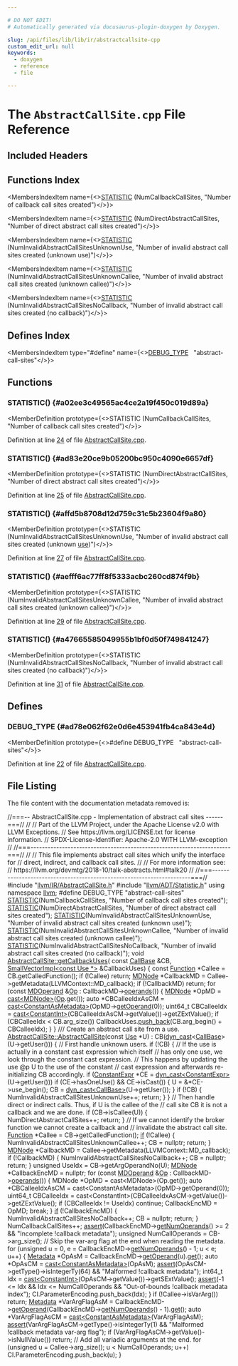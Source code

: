 ```yaml
---

# DO NOT EDIT!
# Automatically generated via docusaurus-plugin-doxygen by Doxygen.

slug: /api/files/lib/lib/ir/abstractcallsite-cpp
custom_edit_url: null
keywords:
  - doxygen
  - reference
  - file

---
```





# The `AbstractCallSite.cpp` File Reference

<DoxygenPage pluginConfig={pluginConfig}>



## Included Headers

<IncludesList>
<IncludesListItem
  filePath="llvm/IR/AbstractCallSite.h"
  permalink="/docs/api/files/include/include/llvm/include/llvm/ir/abstractcallsite-h"
  isLocal="true" />
<IncludesListItem
  filePath="llvm/ADT/Statistic.h"
  permalink="/docs/api/files/include/include/llvm/include/llvm/adt/statistic-h"
  isLocal="true" />
</IncludesList>

## Functions Index

<MembersIndex>

<MembersIndexItem
  name={<><a href="#a02ee3c49565ac4ce2a19f450c019d89a">STATISTIC</a> (NumCallbackCallSites, &quot;Number of callback call sites created&quot;)</>}>
</MembersIndexItem>

<MembersIndexItem
  name={<><a href="#ad83e20ce9b05200bc950c4090e6657df">STATISTIC</a> (NumDirectAbstractCallSites, &quot;Number of direct abstract call sites created&quot;)</>}>
</MembersIndexItem>

<MembersIndexItem
  name={<><a href="#affd5b8708d12d759c31c5b23604f9a80">STATISTIC</a> (NumInvalidAbstractCallSitesUnknownUse, &quot;Number of invalid abstract call sites created (unknown use)&quot;)</>}>
</MembersIndexItem>

<MembersIndexItem
  name={<><a href="#aefff6ac77ff8f5333acbc260cd874f9b">STATISTIC</a> (NumInvalidAbstractCallSitesUnknownCallee, &quot;Number of invalid abstract call sites created (unknown callee)&quot;)</>}>
</MembersIndexItem>

<MembersIndexItem
  name={<><a href="#a47665585049955b1bf0d50f749841247">STATISTIC</a> (NumInvalidAbstractCallSitesNoCallback, &quot;Number of invalid abstract call sites created (no callback)&quot;)</>}>
</MembersIndexItem>

</MembersIndex>

## Defines Index

<MembersIndex>

<MembersIndexItem
  type="#define"
  name={<><a href="#ad78e062f62e0d6e453941fb4ca843e4d">DEBUG&#95;TYPE</a>&nbsp;&nbsp;&nbsp;&quot;abstract-call-sites&quot;</>}>
</MembersIndexItem>

</MembersIndex>


<SectionDefinition>

## Functions

### STATISTIC() {#a02ee3c49565ac4ce2a19f450c019d89a}

<MemberDefinition
  prototype={<>STATISTIC (NumCallbackCallSites, &quot;Number of callback call sites created&quot;)</>}>

Definition at line <a href="#l00024">24</a> of file <a href="/docs/api/files/lib/lib/ir/abstractcallsite-cpp">AbstractCallSite.cpp</a>.
</MemberDefinition>

### STATISTIC() {#ad83e20ce9b05200bc950c4090e6657df}

<MemberDefinition
  prototype={<>STATISTIC (NumDirectAbstractCallSites, &quot;Number of direct abstract call sites created&quot;)</>}>

Definition at line <a href="#l00025">25</a> of file <a href="/docs/api/files/lib/lib/ir/abstractcallsite-cpp">AbstractCallSite.cpp</a>.
</MemberDefinition>

### STATISTIC() {#affd5b8708d12d759c31c5b23604f9a80}

<MemberDefinition
  prototype={<>STATISTIC (NumInvalidAbstractCallSitesUnknownUse, &quot;Number of invalid abstract call sites created (unknown <a href="/docs/api/files/lib/lib/codegen/lib/codegen/globalisel/localizer-cpp/#a428090a453f41a199ef67fc3f2179fbc">use</a>)&quot;)</>}>

Definition at line <a href="#l00027">27</a> of file <a href="/docs/api/files/lib/lib/ir/abstractcallsite-cpp">AbstractCallSite.cpp</a>.
</MemberDefinition>

### STATISTIC() {#aefff6ac77ff8f5333acbc260cd874f9b}

<MemberDefinition
  prototype={<>STATISTIC (NumInvalidAbstractCallSitesUnknownCallee, &quot;Number of invalid abstract call sites created (unknown callee)&quot;)</>}>

Definition at line <a href="#l00029">29</a> of file <a href="/docs/api/files/lib/lib/ir/abstractcallsite-cpp">AbstractCallSite.cpp</a>.
</MemberDefinition>

### STATISTIC() {#a47665585049955b1bf0d50f749841247}

<MemberDefinition
  prototype={<>STATISTIC (NumInvalidAbstractCallSitesNoCallback, &quot;Number of invalid abstract call sites created (no callback)&quot;)</>}>

Definition at line <a href="#l00031">31</a> of file <a href="/docs/api/files/lib/lib/ir/abstractcallsite-cpp">AbstractCallSite.cpp</a>.
</MemberDefinition>

</SectionDefinition>

<SectionDefinition>

## Defines

### DEBUG&#95;TYPE {#ad78e062f62e0d6e453941fb4ca843e4d}

<MemberDefinition
  prototype={<>#define DEBUG&#95;TYPE&nbsp;&nbsp;&nbsp;&quot;abstract-call-sites&quot;</>}>

Definition at line <a href="#l00022">22</a> of file <a href="/docs/api/files/lib/lib/ir/abstractcallsite-cpp">AbstractCallSite.cpp</a>.
</MemberDefinition>

</SectionDefinition>

## File Listing

The file content with the documentation metadata removed is:

<ProgramListing>

<Link id="l00001" /><CodeLine lineNumber="1"><Highlight kind="comment">//===-- AbstractCallSite.cpp - Implementation of abstract call sites ------===//</Highlight><Highlight kind="normal"></Highlight></CodeLine>
<Link id="l00002" /><CodeLine lineNumber="2"><Highlight kind="normal"></Highlight><Highlight kind="comment">//</Highlight><Highlight kind="normal"></Highlight></CodeLine>
<Link id="l00003" /><CodeLine lineNumber="3"><Highlight kind="normal"></Highlight><Highlight kind="comment">// Part of the LLVM Project, under the Apache License v2.0 with LLVM Exceptions.</Highlight><Highlight kind="normal"></Highlight></CodeLine>
<Link id="l00004" /><CodeLine lineNumber="4"><Highlight kind="normal"></Highlight><Highlight kind="comment">// See https://llvm.org/LICENSE.txt for license information.</Highlight><Highlight kind="normal"></Highlight></CodeLine>
<Link id="l00005" /><CodeLine lineNumber="5"><Highlight kind="normal"></Highlight><Highlight kind="comment">// SPDX-License-Identifier: Apache-2.0 WITH LLVM-exception</Highlight><Highlight kind="normal"></Highlight></CodeLine>
<Link id="l00006" /><CodeLine lineNumber="6"><Highlight kind="normal"></Highlight><Highlight kind="comment">//</Highlight><Highlight kind="normal"></Highlight></CodeLine>
<Link id="l00007" /><CodeLine lineNumber="7"><Highlight kind="normal"></Highlight><Highlight kind="comment">//===----------------------------------------------------------------------===//</Highlight><Highlight kind="normal"></Highlight></CodeLine>
<Link id="l00008" /><CodeLine lineNumber="8"><Highlight kind="normal"></Highlight><Highlight kind="comment">//</Highlight><Highlight kind="normal"></Highlight></CodeLine>
<Link id="l00009" /><CodeLine lineNumber="9"><Highlight kind="normal"></Highlight><Highlight kind="comment">// This file implements abstract call sites which unify the interface for</Highlight><Highlight kind="normal"></Highlight></CodeLine>
<Link id="l00010" /><CodeLine lineNumber="10"><Highlight kind="normal"></Highlight><Highlight kind="comment">// direct, indirect, and callback call sites.</Highlight><Highlight kind="normal"></Highlight></CodeLine>
<Link id="l00011" /><CodeLine lineNumber="11"><Highlight kind="normal"></Highlight><Highlight kind="comment">//</Highlight><Highlight kind="normal"></Highlight></CodeLine>
<Link id="l00012" /><CodeLine lineNumber="12"><Highlight kind="normal"></Highlight><Highlight kind="comment">// For more information see:</Highlight><Highlight kind="normal"></Highlight></CodeLine>
<Link id="l00013" /><CodeLine lineNumber="13"><Highlight kind="normal"></Highlight><Highlight kind="comment">// https://llvm.org/devmtg/2018-10/talk-abstracts.html#talk20</Highlight><Highlight kind="normal"></Highlight></CodeLine>
<Link id="l00014" /><CodeLine lineNumber="14"><Highlight kind="normal"></Highlight><Highlight kind="comment">//</Highlight><Highlight kind="normal"></Highlight></CodeLine>
<Link id="l00015" /><CodeLine lineNumber="15"><Highlight kind="normal"></Highlight><Highlight kind="comment">//===----------------------------------------------------------------------===//</Highlight><Highlight kind="normal"></Highlight></CodeLine>
<Link id="l00016" /><CodeLine lineNumber="16"><Highlight kind="normal"></Highlight></CodeLine>
<Link id="l00017" /><CodeLine lineNumber="17"><Highlight kind="normal"></Highlight><Highlight kind="preprocessor">#include &quot;<a href="/docs/api/files/include/include/llvm/include/llvm/ir/abstractcallsite-h">llvm/IR/AbstractCallSite.h</a>&quot;</Highlight><Highlight kind="normal"></Highlight></CodeLine>
<Link id="l00018" /><CodeLine lineNumber="18"><Highlight kind="normal"></Highlight><Highlight kind="preprocessor">#include &quot;<a href="/docs/api/files/include/include/llvm/include/llvm/adt/statistic-h">llvm/ADT/Statistic.h</a>&quot;</Highlight><Highlight kind="normal"></Highlight></CodeLine>
<Link id="l00019" /><CodeLine lineNumber="19"><Highlight kind="normal"></Highlight></CodeLine>
<Link id="l00020" /><CodeLine lineNumber="20"><Highlight kind="normal"></Highlight><Highlight kind="keyword">using namespace </Highlight><Highlight kind="normal"><a href="/docs/api/namespaces/llvm">llvm</a>;</Highlight></CodeLine>
<Link id="l00021" /><CodeLine lineNumber="21"><Highlight kind="normal"></Highlight></CodeLine>
<Link id="l00022" /><CodeLine lineNumber="22" lineLink="#ad78e062f62e0d6e453941fb4ca843e4d"><Highlight kind="normal"></Highlight><Highlight kind="preprocessor">#define DEBUG&#95;TYPE &quot;abstract-call-sites&quot;</Highlight><Highlight kind="normal"></Highlight></CodeLine>
<Link id="l00023" /><CodeLine lineNumber="23"><Highlight kind="normal"></Highlight></CodeLine>
<Link id="l00024" /><CodeLine lineNumber="24" lineLink="#a02ee3c49565ac4ce2a19f450c019d89a"><Highlight kind="normal"><a href="/docs/api/files/include/include/llvm/include/llvm/adt/statistic-h/#ad6117415b93e5675d5a6c8e1855b3b2f">STATISTIC</a>(NumCallbackCallSites, </Highlight><Highlight kind="stringliteral">&quot;Number of callback call sites created&quot;</Highlight><Highlight kind="normal">);</Highlight></CodeLine>
<Link id="l00025" /><CodeLine lineNumber="25" lineLink="#ad83e20ce9b05200bc950c4090e6657df"><Highlight kind="normal"><a href="/docs/api/files/include/include/llvm/include/llvm/adt/statistic-h/#ad6117415b93e5675d5a6c8e1855b3b2f">STATISTIC</a>(NumDirectAbstractCallSites,</Highlight></CodeLine>
<Link id="l00026" /><CodeLine lineNumber="26"><Highlight kind="normal">          </Highlight><Highlight kind="stringliteral">&quot;Number of direct abstract call sites created&quot;</Highlight><Highlight kind="normal">);</Highlight></CodeLine>
<Link id="l00027" /><CodeLine lineNumber="27" lineLink="#affd5b8708d12d759c31c5b23604f9a80"><Highlight kind="normal"><a href="/docs/api/files/include/include/llvm/include/llvm/adt/statistic-h/#ad6117415b93e5675d5a6c8e1855b3b2f">STATISTIC</a>(NumInvalidAbstractCallSitesUnknownUse,</Highlight></CodeLine>
<Link id="l00028" /><CodeLine lineNumber="28"><Highlight kind="normal">          </Highlight><Highlight kind="stringliteral">&quot;Number of invalid abstract call sites created (unknown use)&quot;</Highlight><Highlight kind="normal">);</Highlight></CodeLine>
<Link id="l00029" /><CodeLine lineNumber="29" lineLink="#aefff6ac77ff8f5333acbc260cd874f9b"><Highlight kind="normal"><a href="/docs/api/files/include/include/llvm/include/llvm/adt/statistic-h/#ad6117415b93e5675d5a6c8e1855b3b2f">STATISTIC</a>(NumInvalidAbstractCallSitesUnknownCallee,</Highlight></CodeLine>
<Link id="l00030" /><CodeLine lineNumber="30"><Highlight kind="normal">          </Highlight><Highlight kind="stringliteral">&quot;Number of invalid abstract call sites created (unknown callee)&quot;</Highlight><Highlight kind="normal">);</Highlight></CodeLine>
<Link id="l00031" /><CodeLine lineNumber="31" lineLink="#a47665585049955b1bf0d50f749841247"><Highlight kind="normal"><a href="/docs/api/files/include/include/llvm/include/llvm/adt/statistic-h/#ad6117415b93e5675d5a6c8e1855b3b2f">STATISTIC</a>(NumInvalidAbstractCallSitesNoCallback,</Highlight></CodeLine>
<Link id="l00032" /><CodeLine lineNumber="32"><Highlight kind="normal">          </Highlight><Highlight kind="stringliteral">&quot;Number of invalid abstract call sites created (no callback)&quot;</Highlight><Highlight kind="normal">);</Highlight></CodeLine>
<Link id="l00033" /><CodeLine lineNumber="33"><Highlight kind="normal"></Highlight></CodeLine>
<Link id="l00034" /><CodeLine lineNumber="34" lineLink="/docs/api/classes/llvm/abstractcallsite/#a401e244b78386047c64edc64f80ba9c0"><Highlight kind="normal"></Highlight><Highlight kind="keywordtype">void</Highlight><Highlight kind="normal"> <a href="/docs/api/classes/llvm/abstractcallsite/#a401e244b78386047c64edc64f80ba9c0">AbstractCallSite::getCallbackUses</a>(</Highlight></CodeLine>
<Link id="l00035" /><CodeLine lineNumber="35"><Highlight kind="normal">    </Highlight><Highlight kind="keyword">const</Highlight><Highlight kind="normal"> <a href="/docs/api/classes/llvm/callbase">CallBase</a> &amp;CB, <a href="/docs/api/classes/llvm/smallvectorimpl">SmallVectorImpl&lt;const Use &#42;&gt;</a> &amp;CallbackUses) &#123;</Highlight></CodeLine>
<Link id="l00036" /><CodeLine lineNumber="36"><Highlight kind="normal">  </Highlight><Highlight kind="keyword">const</Highlight><Highlight kind="normal"> <a href="/docs/api/classes/llvm/function">Function</a> &#42;Callee = CB.getCalledFunction();</Highlight></CodeLine>
<Link id="l00037" /><CodeLine lineNumber="37"><Highlight kind="normal">  </Highlight><Highlight kind="keywordflow">if</Highlight><Highlight kind="normal"> (!Callee)</Highlight></CodeLine>
<Link id="l00038" /><CodeLine lineNumber="38"><Highlight kind="normal">    </Highlight><Highlight kind="keywordflow">return</Highlight><Highlight kind="normal">;</Highlight></CodeLine>
<Link id="l00039" /><CodeLine lineNumber="39"><Highlight kind="normal"></Highlight></CodeLine>
<Link id="l00040" /><CodeLine lineNumber="40"><Highlight kind="normal">  <a href="/docs/api/classes/llvm/mdnode">MDNode</a> &#42;CallbackMD = Callee-&gt;getMetadata(LLVMContext::MD&#95;callback);</Highlight></CodeLine>
<Link id="l00041" /><CodeLine lineNumber="41"><Highlight kind="normal">  </Highlight><Highlight kind="keywordflow">if</Highlight><Highlight kind="normal"> (!CallbackMD)</Highlight></CodeLine>
<Link id="l00042" /><CodeLine lineNumber="42"><Highlight kind="normal">    </Highlight><Highlight kind="keywordflow">return</Highlight><Highlight kind="normal">;</Highlight></CodeLine>
<Link id="l00043" /><CodeLine lineNumber="43"><Highlight kind="normal"></Highlight></CodeLine>
<Link id="l00044" /><CodeLine lineNumber="44"><Highlight kind="normal">  </Highlight><Highlight kind="keywordflow">for</Highlight><Highlight kind="normal"> (</Highlight><Highlight kind="keyword">const</Highlight><Highlight kind="normal"> <a href="/docs/api/classes/llvm/mdoperand">MDOperand</a> &amp;<a href="/docs/api/namespaces/llvm/#ab471937b9a227e70c7fe8bd9604014d6">Op</a> : CallbackMD-&gt;<a href="/docs/api/classes/llvm/mdnode/#a571612461ea4af620bc4c441d61579a3">operands</a>()) &#123;</Highlight></CodeLine>
<Link id="l00045" /><CodeLine lineNumber="45"><Highlight kind="normal">    <a href="/docs/api/classes/llvm/mdnode">MDNode</a> &#42;OpMD = <a href="/docs/api/namespaces/llvm/#ac4fc845f5ed92de63cd4474f128f5fc5">cast&lt;MDNode&gt;</a>(<a href="/docs/api/namespaces/llvm/#ab471937b9a227e70c7fe8bd9604014d6">Op</a>.get());</Highlight></CodeLine>
<Link id="l00046" /><CodeLine lineNumber="46"><Highlight kind="normal">    </Highlight><Highlight kind="keyword">auto</Highlight><Highlight kind="normal"> &#42;CBCalleeIdxAsCM = <a href="/docs/api/namespaces/llvm/#ac4fc845f5ed92de63cd4474f128f5fc5">cast&lt;ConstantAsMetadata&gt;</a>(OpMD-&gt;<a href="/docs/api/classes/llvm/mdnode/#a42409838a49255a3770da1469872f20b">getOperand</a>(0));</Highlight></CodeLine>
<Link id="l00047" /><CodeLine lineNumber="47"><Highlight kind="normal">    uint64&#95;t CBCalleeIdx =</Highlight></CodeLine>
<Link id="l00048" /><CodeLine lineNumber="48"><Highlight kind="normal">        <a href="/docs/api/namespaces/llvm/#ac4fc845f5ed92de63cd4474f128f5fc5">cast&lt;ConstantInt&gt;</a>(CBCalleeIdxAsCM-&gt;getValue())-&gt;getZExtValue();</Highlight></CodeLine>
<Link id="l00049" /><CodeLine lineNumber="49"><Highlight kind="normal">    </Highlight><Highlight kind="keywordflow">if</Highlight><Highlight kind="normal"> (CBCalleeIdx &lt; CB.arg&#95;size())</Highlight></CodeLine>
<Link id="l00050" /><CodeLine lineNumber="50"><Highlight kind="normal">      CallbackUses.<a href="/docs/api/classes/llvm/smallvectortemplatebase/#af42bfbc067df27c19ee2fc859df58799">push&#95;back</a>(CB.arg&#95;begin() + CBCalleeIdx);</Highlight></CodeLine>
<Link id="l00051" /><CodeLine lineNumber="51"><Highlight kind="normal">  &#125;</Highlight></CodeLine>
<Link id="l00052" /><CodeLine lineNumber="52"><Highlight kind="normal">&#125;</Highlight></CodeLine>
<Link id="l00053" /><CodeLine lineNumber="53"><Highlight kind="normal"></Highlight><Highlight kind="comment"></Highlight></CodeLine>
<Link id="l00054" /><CodeLine lineNumber="54"><Highlight kind="comment">/// Create an abstract call site from a use.</Highlight><Highlight kind="normal"></Highlight></CodeLine>
<Link id="l00055" /><CodeLine lineNumber="55" lineLink="/docs/api/classes/llvm/abstractcallsite/#a582d0050c740c1f23bce6bc0c8c5b189"><Highlight kind="normal"><a href="/docs/api/classes/llvm/abstractcallsite/#a582d0050c740c1f23bce6bc0c8c5b189">AbstractCallSite::AbstractCallSite</a>(</Highlight><Highlight kind="keyword">const</Highlight><Highlight kind="normal"> <a href="/docs/api/classes/llvm/use">Use</a> &#42;U)</Highlight></CodeLine>
<Link id="l00056" /><CodeLine lineNumber="56"><Highlight kind="normal">    : CB(<a href="/docs/api/namespaces/llvm/#a22eeee01734061ac1b31ccd994c49eef">dyn&#95;cast</a>&lt;<a href="/docs/api/classes/llvm/callbase">CallBase</a>&gt;(U-&gt;getUser())) &#123;</Highlight></CodeLine>
<Link id="l00057" /><CodeLine lineNumber="57"><Highlight kind="normal"></Highlight></CodeLine>
<Link id="l00058" /><CodeLine lineNumber="58"><Highlight kind="normal">  </Highlight><Highlight kind="comment">// First handle unknown users.</Highlight><Highlight kind="normal"></Highlight></CodeLine>
<Link id="l00059" /><CodeLine lineNumber="59"><Highlight kind="normal">  </Highlight><Highlight kind="keywordflow">if</Highlight><Highlight kind="normal"> (!CB) &#123;</Highlight></CodeLine>
<Link id="l00060" /><CodeLine lineNumber="60"><Highlight kind="normal"></Highlight></CodeLine>
<Link id="l00061" /><CodeLine lineNumber="61"><Highlight kind="normal">    </Highlight><Highlight kind="comment">// If the use is actually in a constant cast expression which itself</Highlight><Highlight kind="normal"></Highlight></CodeLine>
<Link id="l00062" /><CodeLine lineNumber="62"><Highlight kind="normal">    </Highlight><Highlight kind="comment">// has only one use, we look through the constant cast expression.</Highlight><Highlight kind="normal"></Highlight></CodeLine>
<Link id="l00063" /><CodeLine lineNumber="63"><Highlight kind="normal">    </Highlight><Highlight kind="comment">// This happens by updating the use @p U to the use of the constant</Highlight><Highlight kind="normal"></Highlight></CodeLine>
<Link id="l00064" /><CodeLine lineNumber="64"><Highlight kind="normal">    </Highlight><Highlight kind="comment">// cast expression and afterwards re-initializing CB accordingly.</Highlight><Highlight kind="normal"></Highlight></CodeLine>
<Link id="l00065" /><CodeLine lineNumber="65"><Highlight kind="normal">    </Highlight><Highlight kind="keywordflow">if</Highlight><Highlight kind="normal"> (<a href="/docs/api/classes/llvm/constantexpr">ConstantExpr</a> &#42;CE = <a href="/docs/api/namespaces/llvm/#a22eeee01734061ac1b31ccd994c49eef">dyn&#95;cast&lt;ConstantExpr&gt;</a>(U-&gt;getUser()))</Highlight></CodeLine>
<Link id="l00066" /><CodeLine lineNumber="66"><Highlight kind="normal">      </Highlight><Highlight kind="keywordflow">if</Highlight><Highlight kind="normal"> (CE-&gt;hasOneUse() &amp;&amp; CE-&gt;isCast()) &#123;</Highlight></CodeLine>
<Link id="l00067" /><CodeLine lineNumber="67"><Highlight kind="normal">        U = &amp;&#42;CE-&gt;use&#95;begin();</Highlight></CodeLine>
<Link id="l00068" /><CodeLine lineNumber="68"><Highlight kind="normal">        CB = <a href="/docs/api/namespaces/llvm/#a22eeee01734061ac1b31ccd994c49eef">dyn&#95;cast&lt;CallBase&gt;</a>(U-&gt;getUser());</Highlight></CodeLine>
<Link id="l00069" /><CodeLine lineNumber="69"><Highlight kind="normal">      &#125;</Highlight></CodeLine>
<Link id="l00070" /><CodeLine lineNumber="70"><Highlight kind="normal"></Highlight></CodeLine>
<Link id="l00071" /><CodeLine lineNumber="71"><Highlight kind="normal">    </Highlight><Highlight kind="keywordflow">if</Highlight><Highlight kind="normal"> (!CB) &#123;</Highlight></CodeLine>
<Link id="l00072" /><CodeLine lineNumber="72"><Highlight kind="normal">      NumInvalidAbstractCallSitesUnknownUse++;</Highlight></CodeLine>
<Link id="l00073" /><CodeLine lineNumber="73"><Highlight kind="normal">      </Highlight><Highlight kind="keywordflow">return</Highlight><Highlight kind="normal">;</Highlight></CodeLine>
<Link id="l00074" /><CodeLine lineNumber="74"><Highlight kind="normal">    &#125;</Highlight></CodeLine>
<Link id="l00075" /><CodeLine lineNumber="75"><Highlight kind="normal">  &#125;</Highlight></CodeLine>
<Link id="l00076" /><CodeLine lineNumber="76"><Highlight kind="normal"></Highlight></CodeLine>
<Link id="l00077" /><CodeLine lineNumber="77"><Highlight kind="normal">  </Highlight><Highlight kind="comment">// Then handle direct or indirect calls. Thus, if U is the callee of the</Highlight><Highlight kind="normal"></Highlight></CodeLine>
<Link id="l00078" /><CodeLine lineNumber="78"><Highlight kind="normal">  </Highlight><Highlight kind="comment">// call site CB it is not a callback and we are done.</Highlight><Highlight kind="normal"></Highlight></CodeLine>
<Link id="l00079" /><CodeLine lineNumber="79"><Highlight kind="normal">  </Highlight><Highlight kind="keywordflow">if</Highlight><Highlight kind="normal"> (CB-&gt;isCallee(U)) &#123;</Highlight></CodeLine>
<Link id="l00080" /><CodeLine lineNumber="80"><Highlight kind="normal">    NumDirectAbstractCallSites++;</Highlight></CodeLine>
<Link id="l00081" /><CodeLine lineNumber="81"><Highlight kind="normal">    return;</Highlight></CodeLine>
<Link id="l00082" /><CodeLine lineNumber="82"><Highlight kind="normal">  &#125;</Highlight></CodeLine>
<Link id="l00083" /><CodeLine lineNumber="83"><Highlight kind="normal"></Highlight></CodeLine>
<Link id="l00084" /><CodeLine lineNumber="84"><Highlight kind="normal">  </Highlight><Highlight kind="comment">// If we cannot identify the broker function we cannot create a callback and</Highlight><Highlight kind="normal"></Highlight></CodeLine>
<Link id="l00085" /><CodeLine lineNumber="85"><Highlight kind="normal">  </Highlight><Highlight kind="comment">// invalidate the abstract call site.</Highlight><Highlight kind="normal"></Highlight></CodeLine>
<Link id="l00086" /><CodeLine lineNumber="86"><Highlight kind="normal">  <a href="/docs/api/classes/llvm/function">Function</a> &#42;Callee = CB-&gt;getCalledFunction();</Highlight></CodeLine>
<Link id="l00087" /><CodeLine lineNumber="87"><Highlight kind="normal">  <a href="/docs/api/files/lib/lib/passes/passbuilderbindings-cpp/#acdfbcf188e2d4a80837e89de2ccdffab">if</a> (!Callee) &#123;</Highlight></CodeLine>
<Link id="l00088" /><CodeLine lineNumber="88"><Highlight kind="normal">    NumInvalidAbstractCallSitesUnknownCallee++;</Highlight></CodeLine>
<Link id="l00089" /><CodeLine lineNumber="89"><Highlight kind="normal">    CB = </Highlight><Highlight kind="keyword">nullptr</Highlight><Highlight kind="normal">;</Highlight></CodeLine>
<Link id="l00090" /><CodeLine lineNumber="90"><Highlight kind="normal">    </Highlight><Highlight kind="keywordflow">return</Highlight><Highlight kind="normal">;</Highlight></CodeLine>
<Link id="l00091" /><CodeLine lineNumber="91"><Highlight kind="normal">  &#125;</Highlight></CodeLine>
<Link id="l00092" /><CodeLine lineNumber="92"><Highlight kind="normal"></Highlight></CodeLine>
<Link id="l00093" /><CodeLine lineNumber="93"><Highlight kind="normal">  <a href="/docs/api/classes/llvm/mdnode">MDNode</a> &#42;CallbackMD = Callee-&gt;getMetadata(LLVMContext::MD&#95;callback);</Highlight></CodeLine>
<Link id="l00094" /><CodeLine lineNumber="94"><Highlight kind="normal">  </Highlight><Highlight kind="keywordflow">if</Highlight><Highlight kind="normal"> (!CallbackMD) &#123;</Highlight></CodeLine>
<Link id="l00095" /><CodeLine lineNumber="95"><Highlight kind="normal">    NumInvalidAbstractCallSitesNoCallback++;</Highlight></CodeLine>
<Link id="l00096" /><CodeLine lineNumber="96"><Highlight kind="normal">    CB = </Highlight><Highlight kind="keyword">nullptr</Highlight><Highlight kind="normal">;</Highlight></CodeLine>
<Link id="l00097" /><CodeLine lineNumber="97"><Highlight kind="normal">    </Highlight><Highlight kind="keywordflow">return</Highlight><Highlight kind="normal">;</Highlight></CodeLine>
<Link id="l00098" /><CodeLine lineNumber="98"><Highlight kind="normal">  &#125;</Highlight></CodeLine>
<Link id="l00099" /><CodeLine lineNumber="99"><Highlight kind="normal"></Highlight></CodeLine>
<Link id="l00100" /><CodeLine lineNumber="100"><Highlight kind="normal">  </Highlight><Highlight kind="keywordtype">unsigned</Highlight><Highlight kind="normal"> UseIdx = CB-&gt;getArgOperandNo(U);</Highlight></CodeLine>
<Link id="l00101" /><CodeLine lineNumber="101"><Highlight kind="normal">  <a href="/docs/api/classes/llvm/mdnode">MDNode</a> &#42;CallbackEncMD = </Highlight><Highlight kind="keyword">nullptr</Highlight><Highlight kind="normal">;</Highlight></CodeLine>
<Link id="l00102" /><CodeLine lineNumber="102"><Highlight kind="normal">  </Highlight><Highlight kind="keywordflow">for</Highlight><Highlight kind="normal"> (</Highlight><Highlight kind="keyword">const</Highlight><Highlight kind="normal"> <a href="/docs/api/classes/llvm/mdoperand">MDOperand</a> &amp;<a href="/docs/api/namespaces/llvm/#ab471937b9a227e70c7fe8bd9604014d6">Op</a> : CallbackMD-&gt;<a href="/docs/api/classes/llvm/mdnode/#a571612461ea4af620bc4c441d61579a3">operands</a>()) &#123;</Highlight></CodeLine>
<Link id="l00103" /><CodeLine lineNumber="103"><Highlight kind="normal">    MDNode &#42;OpMD = cast&lt;MDNode&gt;(Op.get());</Highlight></CodeLine>
<Link id="l00104" /><CodeLine lineNumber="104"><Highlight kind="normal">    auto &#42;CBCalleeIdxAsCM = cast&lt;ConstantAsMetadata&gt;(OpMD-&gt;getOperand(0));</Highlight></CodeLine>
<Link id="l00105" /><CodeLine lineNumber="105"><Highlight kind="normal">    uint64&#95;t CBCalleeIdx =</Highlight></CodeLine>
<Link id="l00106" /><CodeLine lineNumber="106"><Highlight kind="normal">        cast&lt;ConstantInt&gt;(CBCalleeIdxAsCM-&gt;getValue())-&gt;getZExtValue();</Highlight></CodeLine>
<Link id="l00107" /><CodeLine lineNumber="107"><Highlight kind="normal">    if (CBCalleeIdx != UseIdx)</Highlight></CodeLine>
<Link id="l00108" /><CodeLine lineNumber="108"><Highlight kind="normal">      continue;</Highlight></CodeLine>
<Link id="l00109" /><CodeLine lineNumber="109"><Highlight kind="normal">    CallbackEncMD = OpMD;</Highlight></CodeLine>
<Link id="l00110" /><CodeLine lineNumber="110"><Highlight kind="normal">    break;</Highlight></CodeLine>
<Link id="l00111" /><CodeLine lineNumber="111"><Highlight kind="normal">  &#125;</Highlight></CodeLine>
<Link id="l00112" /><CodeLine lineNumber="112"><Highlight kind="normal"></Highlight></CodeLine>
<Link id="l00113" /><CodeLine lineNumber="113"><Highlight kind="normal">  <a href="/docs/api/files/lib/lib/passes/passbuilderbindings-cpp/#acdfbcf188e2d4a80837e89de2ccdffab">if</a> (!CallbackEncMD) &#123;</Highlight></CodeLine>
<Link id="l00114" /><CodeLine lineNumber="114"><Highlight kind="normal">    NumInvalidAbstractCallSitesNoCallback++;</Highlight></CodeLine>
<Link id="l00115" /><CodeLine lineNumber="115"><Highlight kind="normal">    CB = </Highlight><Highlight kind="keyword">nullptr</Highlight><Highlight kind="normal">;</Highlight></CodeLine>
<Link id="l00116" /><CodeLine lineNumber="116"><Highlight kind="normal">    </Highlight><Highlight kind="keywordflow">return</Highlight><Highlight kind="normal">;</Highlight></CodeLine>
<Link id="l00117" /><CodeLine lineNumber="117"><Highlight kind="normal">  &#125;</Highlight></CodeLine>
<Link id="l00118" /><CodeLine lineNumber="118"><Highlight kind="normal"></Highlight></CodeLine>
<Link id="l00119" /><CodeLine lineNumber="119"><Highlight kind="normal">  NumCallbackCallSites++;</Highlight></CodeLine>
<Link id="l00120" /><CodeLine lineNumber="120"><Highlight kind="normal"></Highlight></CodeLine>
<Link id="l00121" /><CodeLine lineNumber="121"><Highlight kind="normal">  <a href="/docs/api/files/lib/lib/target/lib/target/amdgpu/silowercontrolflow-cpp/#a4868c5d81c5ccc98c47aeab6244346a0">assert</a>(CallbackEncMD-&gt;<a href="/docs/api/classes/llvm/mdnode/#aa4068e37ec583962685e3567dc102ae5">getNumOperands</a>() &gt;= 2 &amp;&amp; </Highlight><Highlight kind="stringliteral">&quot;Incomplete !callback metadata&quot;</Highlight><Highlight kind="normal">);</Highlight></CodeLine>
<Link id="l00122" /><CodeLine lineNumber="122"><Highlight kind="normal"></Highlight></CodeLine>
<Link id="l00123" /><CodeLine lineNumber="123"><Highlight kind="normal">  </Highlight><Highlight kind="keywordtype">unsigned</Highlight><Highlight kind="normal"> NumCallOperands = CB-&gt;arg&#95;size();</Highlight></CodeLine>
<Link id="l00124" /><CodeLine lineNumber="124"><Highlight kind="normal">  </Highlight><Highlight kind="comment">// Skip the var-arg flag at the end when reading the metadata.</Highlight><Highlight kind="normal"></Highlight></CodeLine>
<Link id="l00125" /><CodeLine lineNumber="125"><Highlight kind="normal">  </Highlight><Highlight kind="keywordflow">for</Highlight><Highlight kind="normal"> (</Highlight><Highlight kind="keywordtype">unsigned</Highlight><Highlight kind="normal"> u = 0, e = CallbackEncMD-&gt;<a href="/docs/api/classes/llvm/mdnode/#aa4068e37ec583962685e3567dc102ae5">getNumOperands</a>() - 1; u &lt; e; u++) &#123;</Highlight></CodeLine>
<Link id="l00126" /><CodeLine lineNumber="126"><Highlight kind="normal">    <a href="/docs/api/classes/llvm/metadata">Metadata</a> &#42;OpAsM = CallbackEncMD-&gt;<a href="/docs/api/classes/llvm/mdnode/#a42409838a49255a3770da1469872f20b">getOperand</a>(u).<a href="/docs/api/classes/llvm/mdoperand/#ac5d52549f5e52702a331fbc4bd7eb512">get</a>();</Highlight></CodeLine>
<Link id="l00127" /><CodeLine lineNumber="127"><Highlight kind="normal">    </Highlight><Highlight kind="keyword">auto</Highlight><Highlight kind="normal"> &#42;OpAsCM = <a href="/docs/api/namespaces/llvm/#ac4fc845f5ed92de63cd4474f128f5fc5">cast&lt;ConstantAsMetadata&gt;</a>(OpAsM);</Highlight></CodeLine>
<Link id="l00128" /><CodeLine lineNumber="128"><Highlight kind="normal">    <a href="/docs/api/files/lib/lib/target/lib/target/amdgpu/silowercontrolflow-cpp/#a4868c5d81c5ccc98c47aeab6244346a0">assert</a>(OpAsCM-&gt;getType()-&gt;isIntegerTy(64) &amp;&amp;</Highlight></CodeLine>
<Link id="l00129" /><CodeLine lineNumber="129"><Highlight kind="normal">           </Highlight><Highlight kind="stringliteral">&quot;Malformed !callback metadata&quot;</Highlight><Highlight kind="normal">);</Highlight></CodeLine>
<Link id="l00130" /><CodeLine lineNumber="130"><Highlight kind="normal"></Highlight></CodeLine>
<Link id="l00131" /><CodeLine lineNumber="131"><Highlight kind="normal">    int64&#95;t Idx = <a href="/docs/api/namespaces/llvm/#ac4fc845f5ed92de63cd4474f128f5fc5">cast&lt;ConstantInt&gt;</a>(OpAsCM-&gt;getValue())-&gt;getSExtValue();</Highlight></CodeLine>
<Link id="l00132" /><CodeLine lineNumber="132"><Highlight kind="normal">    <a href="/docs/api/files/lib/lib/target/lib/target/amdgpu/silowercontrolflow-cpp/#a4868c5d81c5ccc98c47aeab6244346a0">assert</a>(-1 &lt;= Idx &amp;&amp; Idx &lt;= NumCallOperands &amp;&amp;</Highlight></CodeLine>
<Link id="l00133" /><CodeLine lineNumber="133"><Highlight kind="normal">           </Highlight><Highlight kind="stringliteral">&quot;Out-of-bounds !callback metadata index&quot;</Highlight><Highlight kind="normal">);</Highlight></CodeLine>
<Link id="l00134" /><CodeLine lineNumber="134"><Highlight kind="normal"></Highlight></CodeLine>
<Link id="l00135" /><CodeLine lineNumber="135"><Highlight kind="normal">    CI.ParameterEncoding.push&#95;back(Idx);</Highlight></CodeLine>
<Link id="l00136" /><CodeLine lineNumber="136"><Highlight kind="normal">  &#125;</Highlight></CodeLine>
<Link id="l00137" /><CodeLine lineNumber="137"><Highlight kind="normal"></Highlight></CodeLine>
<Link id="l00138" /><CodeLine lineNumber="138"><Highlight kind="normal">  </Highlight><Highlight kind="keywordflow">if</Highlight><Highlight kind="normal"> (!Callee-&gt;isVarArg())</Highlight></CodeLine>
<Link id="l00139" /><CodeLine lineNumber="139"><Highlight kind="normal">    </Highlight><Highlight kind="keywordflow">return</Highlight><Highlight kind="normal">;</Highlight></CodeLine>
<Link id="l00140" /><CodeLine lineNumber="140"><Highlight kind="normal"></Highlight></CodeLine>
<Link id="l00141" /><CodeLine lineNumber="141"><Highlight kind="normal">  <a href="/docs/api/classes/llvm/metadata">Metadata</a> &#42;VarArgFlagAsM =</Highlight></CodeLine>
<Link id="l00142" /><CodeLine lineNumber="142"><Highlight kind="normal">      CallbackEncMD-&gt;<a href="/docs/api/classes/llvm/mdnode/#a42409838a49255a3770da1469872f20b">getOperand</a>(CallbackEncMD-&gt;<a href="/docs/api/classes/llvm/mdnode/#aa4068e37ec583962685e3567dc102ae5">getNumOperands</a>() - 1).<a href="/docs/api/classes/llvm/mdoperand/#ac5d52549f5e52702a331fbc4bd7eb512">get</a>();</Highlight></CodeLine>
<Link id="l00143" /><CodeLine lineNumber="143"><Highlight kind="normal">  </Highlight><Highlight kind="keyword">auto</Highlight><Highlight kind="normal"> &#42;VarArgFlagAsCM = <a href="/docs/api/namespaces/llvm/#ac4fc845f5ed92de63cd4474f128f5fc5">cast&lt;ConstantAsMetadata&gt;</a>(VarArgFlagAsM);</Highlight></CodeLine>
<Link id="l00144" /><CodeLine lineNumber="144"><Highlight kind="normal">  <a href="/docs/api/files/lib/lib/target/lib/target/amdgpu/silowercontrolflow-cpp/#a4868c5d81c5ccc98c47aeab6244346a0">assert</a>(VarArgFlagAsCM-&gt;getType()-&gt;isIntegerTy(1) &amp;&amp;</Highlight></CodeLine>
<Link id="l00145" /><CodeLine lineNumber="145"><Highlight kind="normal">         </Highlight><Highlight kind="stringliteral">&quot;Malformed !callback metadata var-arg flag&quot;</Highlight><Highlight kind="normal">);</Highlight></CodeLine>
<Link id="l00146" /><CodeLine lineNumber="146"><Highlight kind="normal"></Highlight></CodeLine>
<Link id="l00147" /><CodeLine lineNumber="147"><Highlight kind="normal">  </Highlight><Highlight kind="keywordflow">if</Highlight><Highlight kind="normal"> (VarArgFlagAsCM-&gt;getValue()-&gt;isNullValue())</Highlight></CodeLine>
<Link id="l00148" /><CodeLine lineNumber="148"><Highlight kind="normal">    </Highlight><Highlight kind="keywordflow">return</Highlight><Highlight kind="normal">;</Highlight></CodeLine>
<Link id="l00149" /><CodeLine lineNumber="149"><Highlight kind="normal"></Highlight></CodeLine>
<Link id="l00150" /><CodeLine lineNumber="150"><Highlight kind="normal">  </Highlight><Highlight kind="comment">// Add all variadic arguments at the end.</Highlight><Highlight kind="normal"></Highlight></CodeLine>
<Link id="l00151" /><CodeLine lineNumber="151"><Highlight kind="normal">  </Highlight><Highlight kind="keywordflow">for</Highlight><Highlight kind="normal"> (</Highlight><Highlight kind="keywordtype">unsigned</Highlight><Highlight kind="normal"> u = Callee-&gt;arg&#95;size(); u &lt; NumCallOperands; u++)</Highlight></CodeLine>
<Link id="l00152" /><CodeLine lineNumber="152"><Highlight kind="normal">    CI.ParameterEncoding.push&#95;back(u);</Highlight></CodeLine>
<Link id="l00153" /><CodeLine lineNumber="153"><Highlight kind="normal">&#125;</Highlight></CodeLine>

</ProgramListing>


</DoxygenPage>
